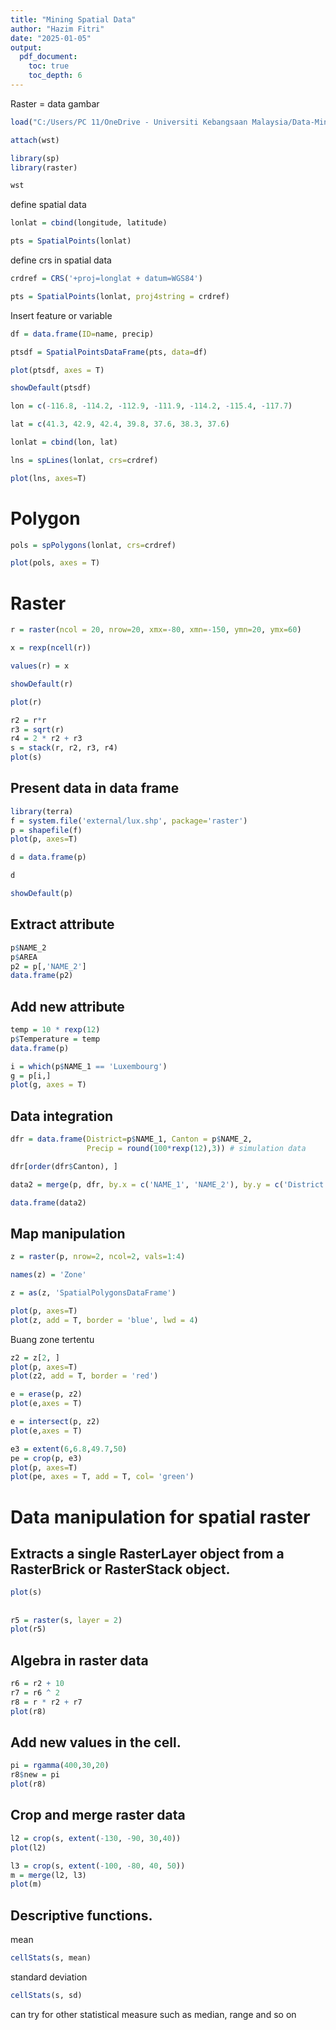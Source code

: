 ---
title: "Mining Spatial Data"
author: "Hazim Fitri"
date: "2025-01-05"
output: 
  pdf_document:
    toc: true
    toc_depth: 6
---

Raster = data gambar

```{r}
load("C:/Users/PC 11/OneDrive - Universiti Kebangsaan Malaysia/Data-Mining/11. Mining Spatial Data/wst.RData")

attach(wst)

library(sp)
library(raster)

wst
```

define spatial data

```{r}
lonlat = cbind(longitude, latitude)

pts = SpatialPoints(lonlat)
```

define crs in spatial data

```{r}
crdref = CRS('+proj=longlat + datum=WGS84')

pts = SpatialPoints(lonlat, proj4string = crdref)
```

Insert feature or variable

```{r}
df = data.frame(ID=name, precip)

ptsdf = SpatialPointsDataFrame(pts, data=df)

plot(ptsdf, axes = T)
```

```{r}
showDefault(ptsdf)
```

```{r}
lon = c(-116.8, -114.2, -112.9, -111.9, -114.2, -115.4, -117.7)

lat = c(41.3, 42.9, 42.4, 39.8, 37.6, 38.3, 37.6)

lonlat = cbind(lon, lat)

lns = spLines(lonlat, crs=crdref)

plot(lns, axes=T)
```

# Polygon

```{r}
pols = spPolygons(lonlat, crs=crdref)

plot(pols, axes = T)
```

# Raster

```{r}
r = raster(ncol = 20, nrow=20, xmx=-80, xmn=-150, ymn=20, ymx=60)

x = rexp(ncell(r))

values(r) = x

showDefault(r)
```

```{r}
plot(r)
```

```{r}
r2 = r*r
r3 = sqrt(r)
r4 = 2 * r2 + r3
s = stack(r, r2, r3, r4)
plot(s)
```

## Present data in data frame

```{r}
library(terra)
f = system.file('external/lux.shp', package='raster')
p = shapefile(f)
plot(p, axes=T)
```

```{r}
d = data.frame(p)

d
```

```{r}
showDefault(p)
```

## Extract attribute

```{r}
p$NAME_2
p$AREA
p2 = p[,'NAME_2']
data.frame(p2)
```

## Add new attribute

```{r}
temp = 10 * rexp(12)
p$Temperature = temp
data.frame(p)
```

```{r}
i = which(p$NAME_1 == 'Luxembourg')
g = p[i,]
plot(g, axes = T)
```

## Data integration

```{r}
dfr = data.frame(District=p$NAME_1, Canton = p$NAME_2,
                 Precip = round(100*rexp(12),3)) # simulation data

dfr[order(dfr$Canton), ]

data2 = merge(p, dfr, by.x = c('NAME_1', 'NAME_2'), by.y = c('District', 'Canton'))

data.frame(data2)
```

## Map manipulation

```{r}
z = raster(p, nrow=2, ncol=2, vals=1:4)

names(z) = 'Zone'

z = as(z, 'SpatialPolygonsDataFrame')

plot(p, axes=T)
plot(z, add = T, border = 'blue', lwd = 4)
```

Buang zone tertentu

```{r}
z2 = z[2, ]
plot(p, axes=T)
plot(z2, add = T, border = 'red')
```

```{r}
e = erase(p, z2)
plot(e,axes = T)
```

```{r}
e = intersect(p, z2)
plot(e,axes = T)
```

```{r}
e3 = extent(6,6.8,49.7,50)
pe = crop(p, e3)
plot(p, axes=T)
plot(pe, axes = T, add = T, col= 'green')
```

# Data manipulation for spatial raster

## Extracts a single RasterLayer object from a RasterBrick or RasterStack object.

```{r}
plot(s)
```

## 

```{r}
r5 = raster(s, layer = 2)
plot(r5)
```

## Algebra in raster data

```{r}
r6 = r2 + 10
r7 = r6 ^ 2
r8 = r * r2 + r7
plot(r8)
```

## Add new values in the cell.

```{r}
pi = rgamma(400,30,20)
r8$new = pi
plot(r8)
```

## Crop and merge raster data

```{r}
l2 = crop(s, extent(-130, -90, 30,40))
plot(l2)
```

```{r}
l3 = crop(s, extent(-100, -80, 40, 50))
m = merge(l2, l3)
plot(m)
```

## Descriptive functions.

mean

```{r}
cellStats(s, mean)
```

standard deviation

```{r}
cellStats(s, sd)
```

can try for other statistical measure such as median, range and so on
